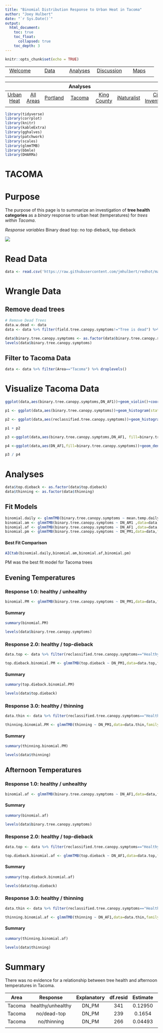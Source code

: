 ```yaml
---
title: "Binomial Distribution Response to Urban Heat in Tacoma"
author: "Joey Hulbert"
date: "`r Sys.Date()`"
output: 
  html_document:
    toc: true
    toc_float:
      collapsed: true
    toc_depth: 3
---
```


```r
knitr::opts_chunk$set(echo = TRUE)
```


|            |            |            |            |            |
|:----------:|:----------:|:----------:|:----------:|:----------:|
|[Welcome](https://jmhulbert.github.io/redhot)|[Data](https://jmhulbert.github.io/redhot/data)|[Analyses](https://jmhulbert.github.io/redhot/analyses)|[Discussion](https://jmhulbert.github.io/redhot/discussion)|[Maps](https://jmhulbert.github.io/redhot/maps)
|             |           |            |            |            |

|            |            |            | Analyses   |            |            |            |
|:----------:|:----------:|:----------:|:----------:|:----------:|:----------:|:----------:|
|[Urban Heat](https://jmhulbert.github.io/redhot/analyses/heat/)|[All Areas](https://jmhulbert.github.io/redhot/analyses/heat/all-areas)|[Portland](https://jmhulbert.github.io/redhot/analyses/heat/portland)|[Tacoma](https://jmhulbert.github.io/redhot/analyses/heat/tacoma)|[King County](https://jmhulbert.github.io/redhot/analyses/heat/king-county)|[iNaturalist](https://jmhulbert.github.io/redhot/analyses/inaturalist/)|[City Inventories]((https://jmhulbert.github.io/redhot/analyses/city-trees/))|
|             |           |            |            |            |            |            |

```r
library(tidyverse)
library(corrplot)
library(knitr)
library(kableExtra)
library(gghalves)
library(patchwork)
library(scales)
library(glmmTMB)
library(bbmle)
library(DHARMa)
```

# TACOMA

# Purpose

The purpose of this page is to summarize an investigation of **tree health categories** as a *binary* response to urban heat (temperatures) for *trees within Tacoma*.

*Response variables*
Binary dead top: no top dieback, top dieback

![](https://github.com/jmhulbert/redhot/blob/main/maps/index_files/figure-html/tacoma-map-1.png?raw=true)


# Read Data

```r
data <- read.csv('https://raw.githubusercontent.com/jmhulbert/redhot/main/data/urban-data-modified.csv')
```

# Wrangle Data

## Remove dead trees

```r
# Remove Dead Trees
data.w.dead <- data 
data <- data %>% filter(field.tree.canopy.symptoms!="Tree is dead") %>% filter(field.dieback.percent<100) %>% droplevels()
```

```r
data$binary.tree.canopy.symptoms <- as.factor(data$binary.tree.canopy.symptoms)
levels(data$binary.tree.canopy.symptoms)
```

## Filter to Tacoma Data

```r
data <- data %>% filter(Area=="Tacoma") %>% droplevels()
```


# Visualize Tacoma Data

```r
ggplot(data,aes(binary.tree.canopy.symptoms,DN_AF1))+geom_violin()+coord_flip()+theme_bw()
```

```r
p1 <- ggplot(data,aes(binary.tree.canopy.symptoms))+geom_histogram(stat="count")+theme_bw()+coord_flip()
```

```r
p2 <- ggplot(data,aes(reclassified.tree.canopy.symptoms))+geom_histogram(stat="count")+theme_bw()+coord_flip()
```
```r
p1 + p2
```

```r
p3 <-ggplot(data,aes(binary.tree.canopy.symptoms,DN_AF1, fill=binary.tree.canopy.symptoms ))+geom_boxplot(alpha=0.5)+theme_bw()+coord_flip() + scale_fill_manual(name="Tree Condition",values=c("#7fcdbb","#fe9929"))+guides(fill=FALSE) +labs(x="Tree Condition",y=NULL)
```

```r
p4 <-ggplot(data,aes(DN_AF1,fill=binary.tree.canopy.symptoms))+geom_density(alpha=0.5) + scale_fill_manual(name="Tree Condition",values=c("#7fcdbb","#fe9929")) +theme_bw() +labs(x="Afternoon Temperature") +guides(fill=FALSE)
```

```r
p3 / p4
```


# Analyses

```r
data$top.dieback <- as.factor(data$top.dieback)
data$thinning <- as.factor(data$thinning)
```

## Fit Models

```r
binomial.daily <- glmmTMB(binary.tree.canopy.symptoms ~ mean.temp.daily ,family=binomial,data=data)
binomial.am <- glmmTMB(binary.tree.canopy.symptoms ~ DN_AM1 ,data=data,family=binomial)
binomial.af <- glmmTMB(binary.tree.canopy.symptoms ~ DN_AF1 ,data=data,family=binomial)
binomial.pm <- glmmTMB(binary.tree.canopy.symptoms ~ DN_PM1,data=data,family=binomial)
```

#### Best Fit Comparison

```r
AICtab(binomial.daily,binomial.am,binomial.af,binomial.pm)
```

PM was the best fit model for Tacoma trees


## Evening Temperatures

### Response 1.0: healthy / unhealthy

```r
binomial.PM <- glmmTMB(binary.tree.canopy.symptoms ~ DN_PM1,data=data,family=binomial)
```

#### Summary

```r
summary(binomial.PM)
```

```r
levels(data$binary.tree.canopy.symptoms)
```


### Response 2.0: healthy / top-dieback
```r
data.top <- data %>% filter(reclassified.tree.canopy.symptoms=="Healthy"|reclassified.tree.canopy.symptoms=="Dead Top") %>% droplevels()
```


```r
top.dieback.binomial.PM <- glmmTMB(top.dieback ~ DN_PM1,data=data.top,family=binomial)
```

#### Summary

```r
summary(top.dieback.binomial.PM)
```

```r
levels(data$top.dieback)
```


### Response 3.0: healthy / thinning

```r
data.thin <- data %>% filter(reclassified.tree.canopy.symptoms=="Healthy"|reclassified.tree.canopy.symptoms=="Thinning Canopy") %>% droplevels()
```


```r
thinning.binomial.PM <- glmmTMB(thinning ~ DN_PM1,data=data.thin,family=binomial)
```

#### Summary

```r
summary(thinning.binomial.PM)
```

```r
levels(data$thinning)
```





## Afternoon Temperatures

### Response 1.0: healthy / unhealthy

```r
binomial.af <- glmmTMB(binary.tree.canopy.symptoms ~ DN_AF1,data=data,family=binomial)
```

#### Summary

```r
summary(binomial.af)
```

```r
levels(data$binary.tree.canopy.symptoms)
```


### Response 2.0: healthy / top-dieback
```r
data.top <- data %>% filter(reclassified.tree.canopy.symptoms=="Healthy"|reclassified.tree.canopy.symptoms=="Dead Top") %>% droplevels()
```


```r
top.dieback.binomial.af <- glmmTMB(top.dieback ~ DN_AF1,data=data.top,family=binomial)
```

#### Summary

```r
summary(top.dieback.binomial.af)
```

```r
levels(data$top.dieback)
```


### Response 3.0: healthy / thinning

```r
data.thin <- data %>% filter(reclassified.tree.canopy.symptoms=="Healthy"|reclassified.tree.canopy.symptoms=="Thinning Canopy") %>% droplevels()
```


```r
thinning.binomial.af <- glmmTMB(thinning ~ DN_AF1,data=data.thin,family=binomial)
```

#### Summary

```r
summary(thinning.binomial.af)
```

```r
levels(data$thinning)
```


# Summary

There was no evidence for a relationship between tree health and afternoon temperatures in Tacoma.


| Area       | Response   | Explanatory| df.resid  | Estimate   | Std.Error  | z-val       | Pr(>z)     | Signif.    |
|:----------:|:----------:|:----------:|:----------:|:----------:|:----------:|:----------:|:----------:|:----------:|
Tacoma | healthy/unhealthy | DN_PM | 341 | 0.12950  |  0.09652 |  1.342  |  0.180 | |
Tacoma | no/dead-top | DN_PM | 239 |  0.1654  |   0.1670  |  0.99  |  0.322 | |
Tacoma | no/thinning | DN_PM | 266 |  0.04493 |   0.12604  | 0.356 |   0.721 | |
|            |            |            |            |            |            |            |            |            |
